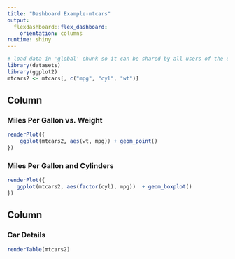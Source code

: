 ```yaml
---
title: "Dashboard Example-mtcars"
output: 
  flexdashboard::flex_dashboard:
    orientation: columns
runtime: shiny
---
```


```r
# load data in 'global' chunk so it can be shared by all users of the dashboard
library(datasets)
library(ggplot2)
mtcars2 <- mtcars[, c("mpg", "cyl", "wt")]
```


Column {data-width=650}
---

### Miles Per Gallon vs. Weight 

```r
renderPlot({
    ggplot(mtcars2, aes(wt, mpg)) + geom_point()
})
```

### Miles Per Gallon and Cylinders

```r
renderPlot({
   ggplot(mtcars2, aes(factor(cyl), mpg))  + geom_boxplot()
})
```

Column {data-width=350}
---

### Car Details 

```r
renderTable(mtcars2)
```